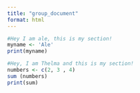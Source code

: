 ```yaml
---
title: "group_document"
format: html
---
```


```r
#Hey I am ale, this is my section! 
myname <- 'Ale'
print(myname)
```

```r
#Hey, I am Thelma and this is my section!
numbers <- c(2, 3 , 4)
sum (numbers)
print(sum)
```


